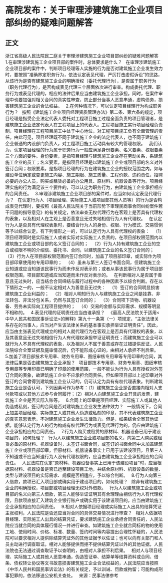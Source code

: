 # 高院发布：关于审理涉建筑施工企业项目部纠纷的疑难问题解答
## 正文
浙江省高级人民法院民二庭关于审理涉建筑施工企业项目部纠纷的疑难问题解答
 
1.在审理涉建筑施工企业项目部的案件时，总体要求是什么？
 
在审理涉建筑施工企业项目部的案件中，判断项目经理等人实施的行为是否对建筑施工企业发生效力时，要按照“准确界定职务行为，依法认定表见代理，严厉打击虚假诉讼”的思路，从该行为是否有建筑施工企业的明确授权（委托代理行为），是否属于职务行为（职务代理行为），是否构成表见代理三个层面依次进行审查。构成委托代理、职务行为或表见代理的，相应的法律后果应当由建筑施工企业承担。同时，在案件审理中也要加强对相关合同的真实性审查，防止部分当事人恶意串通，虚构债务，损害建筑施工企业的合法权益。
 
2.在何种情况下，可以认定项目经理行为构成职务行为？
 
按照《建筑施工企业项目经理资质管理办法》第二条、第六条的规定，项目经理是指受企业法定代表人委托对工程项目施工过程全面负责的项目管理者，是建筑施工企业法定代表人在工程项目上的代表人。工程项目施工实行项目经理负责制，项目经理在工程项目施工中处于中心地位，对工程项目施工负有全面管理的责任。由此可见，项目经理既不同于建筑施工企业的法定代表人，也不同于建筑施工企业普通的内设部门负责人，对工程项目施工活动具有较大的管理权限。
 
我们认为，认定项目经理的行为属于职务行为一般应满足身份要素、名义要素、权限要素三个方面的要件。身份要素，是指项目经理与建筑施工企业存在劳动关系，系建筑施工企业的员工；名义要素，是指项目经理是以建筑施工企业或项目部的名义对外签订合同；权限要素，是指项目经理的行为在建筑施工企业的授权范围之内，如与建设单位确定或变更施工内容、施工期限、施工质量、工程价款、违约责任，招聘必要的办公人员，购买或租赁必备的办公用具、原材料、机器设备等行为。项目经理实施的行为满足该三个要件的，可以认定为职务行为，由建筑施工企业承担相应的合同责任。
 
3.审理涉建筑施工企业项目部的案件时，应当如何认定表见代理行为？
 
在认定行为人（项目经理、实际施工人或项目部其他人员等）的行为是否构成表见代理时，要按照《最高人民法院关于当前形势下审理民商事合同纠纷案件若干问题的指导意见》的有关规定，依法审查无权代理行为在客观上是否具有代理权的表象，以及相对人在主观上是否善意且无过失地相信行为人有代理权。
 
在认定行为人是否具有代理权表象时，要结合行为人的身份、权限、行为模式、交易惯例等予以综合认定。有下列情形之一的，可以认定行为人具有代理权的表象：
 
（1）项目经理同时是实际施工人或者实际对实际施工人负责的，在项目部权限范围内以建筑施工企业或项目部的名义签订合同的；
 
（2）行为人持有建筑施工企业的空白或权限不明的介绍信、委托书、合同，以建筑施工企业的名义签订合同的；
 
（3）行为人在项目部权限范围内签订合同时，加盖了项目部印章，或实际作为项目部印章使用的专用印章的；
 
（4）虽未与第三人签订书面合同，但建筑施工企业知道或应当知道该民事行为而未作反对表示的；或者从事该民事行为属于项目部权限范围，项目部知道或应当知道而未作反对表示的。
 
在判断相对人是否属于善意且无过失时，应当结合合同缔结与履行过程中的各种因素予以综合判断。存在以下情形之一的，一般不认定相对人为善意且无过失：
 
（1）签订的合同明显损害建筑施工企业利益的；
 
（2）相对人明知行为人与建筑施工企业之间是挂靠、非法转包、非法分包关系，仍然与其签订合同的；
 
（3）合同项下货物、机器设备、劳务未实际向工程项目提供的；
 
（4）交易的金额与实际需求、规模等明显不相称的。
 
4.表见代理的证明责任应当由谁承担？
 
《最高人民法院关于适用<中华人民共和国民事诉讼法>的解释》第九十一条第（一）项规定，“主张法律关系存在的当事人，应当对产生该法律关系的基本事实承担举证证明责任”。因此，应当由主张表见代理成立的相对人就代理行为在客观上是否具有代理权的表象，以及其善意且无过失地相信行为人有代理权承担举证证明责任；而建筑施工企业可以就行为人不具有代理权的表象，以及相对人不属于善意或存在过错提供反证。人民法院综合全案证据及庭审情况后，仍不能形成心证的，由相对人承担不利后果。
 
5.加盖了项目部技术专用章、财务专用章、图纸审核专用章等专用印章的合同，其法律后果是否由建筑施工企业承担？
 
项目部技术专用章、财务专用章、图纸审核专用章等专用印章已明确了印章的使用范围，一般不能认为行为人具有授权对外签订合同的表象，故建筑施工企业不应承担合同责任。但如果项目部以上述印章对外签订的合同曾得到建筑施工企业认可的，仍可认定为具有有权代理表象。判断建筑施工企业是否认可，下列因素可作为参考：（1）建筑施工企业是否直接向相对人支付款项或以其他方式参与合同履行；（2）相对人向建筑施工企业开具的发票，建筑施工企业是否实际入账等。
 
6.合同上的印章是项目经理、实际施工人或其他人伪造或私刻，签订的合同是否对建筑施工企业发生法律效力？
 
一般情况下，合同上加盖项目经理、实际施工人或其他人伪造或私刻的印章，其不代表建筑施工企业的真实意思表示，不对建筑施工企业发生法律效力。但是，如果综合全案其他证据，能够认定行为人的行为构成有权代理行为或表见代理行为的，仍应由建筑施工企业承担相应的合同责任。
 
7.行为人购买或租赁的原材料、机器设备已用于建设项目的，如何处理？
 
行为人以建筑施工企业或项目部的名义，向第三人购买或租赁必备的原材料、机器设备时，未签订书面合同，或签订的书面合同中未加盖建筑施工企业或项目部印章，但原材料、机器设备事实上已用于该建设项目，且第三人不知道或不应当知道行为人没有代理权限的，应当由建筑施工企业承担相应的合同责任。
 
人民法院在认定“原材料、机器设备事实上已用于该建设项目”时，应当根据原材料、机器设备是否已运至建设项目工地，并结合原材料、机器设备的数量、类型与建设项目的实际需求、规模是否相适应，予以综合判断。
 
8.行为人向第三人借款，款项已汇入项目部或确实用于建设项目的，如何处理？
 
除非有建筑施工企业的明确授权，项目部或项目经理无权对外借款。
 
行为人以建筑施工企业或项目部的名义向第三人借款，第三人能够举证证明其有合理理由相信行为人有代理权限，且款项直接汇入建筑企业银行账户或确实用于该建设项目的，应当由建筑施工企业承担相应的合同责任。
 
9.相对人依据项目经理或实际施工人出具的结算凭证主张权利，人民法院是否还应当对合同的具体交易情况进行审查？
 
相对人依据项目经理、实际施工人出具的结算凭证，要求建筑施工企业承担合同责任的，人民法院应当就合同的具体履行情况一并进行审查。如建筑施工企业就合同标的物的使用工地、使用时间、价格、标准、数量、签约时间等内容提出合理性怀疑的，人民法院可以要求相对人提供除结算凭证外的其他证据予以佐证；也可以向有关部门和人员主动进行调查取证。相对人能够提供而拒不提供结算凭证以外的其他证据，人民法院也无法通过调查取证予以查明的，由相对人承担不利后果。
 
相对人与项目经理、实际施工人或其他人恶意串通，伪造签证单、结算单等结算资料或合同、借条、债权转让协议等文书故意损害建筑施工企业合法权益的，人民法院应当按照《中华人民共和国民事诉讼法》的有关规定，予以训诫、罚款或拘留；可能构成刑事犯罪的，依法移送公安机关查处。
 
来源：民事法律参考
 
